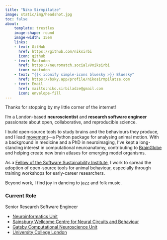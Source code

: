 ```yaml
---
title: "Niko Sirmpilatze"
image: static/img/headshot.jpg
toc: false
about: 
    template: trestles
    image-shape: round
    image-width: 15em
    links:
    - text: GitHub
      href: https://github.com/niksirbi
      icon: github
    - text: Mastodon
      href: https://neuromatch.social/@niksirbi
      icon: mastodon
    - text: "{{< iconify simple-icons bluesky >}} Bluesky"
      href: https://bsky.app/profile/nikosirmpilatze.com
    - text: Email
      href: mailto:niko.sirbiladze@gmail.com
      icon: envelope-fill
---
```


<link href="https://neuromatch.social/@niksirbi" rel="me">

Thanks for stopping by my little corner of the internet!

I'm a London-based **neuroscientist** and **research software engineer** passionate about open, collaborative, and reproducible science.

I build open-source tools to study brains and the behaviours they produce, and I lead [movement](https://movement.neuroinformatics.dev)—a Python package for analysing animal motion. With a background in medicine and a PhD in neuroimaging, I've kept a long-standing interest in computational neuroanatomy, contributing to [BrainGlobe](https://brainglobe.info/) and helping create new brain atlases for emerging model organisms.

As a [Fellow of the Software Sustainability Institute](https://www.software.ac.uk/programmes/fellowship-programme), I work to spread the adoption of open-source tools for animal behaviour, especially through training workshops for early-career researchers.

Beyond work, I find joy in dancing to jazz and folk music.

### Current Role

Senior Research Software Engineer

- [Neuroinformatics Unit](https://neuroinformatics.dev/)
- [Sainsbury Wellcome Centre for Neural Circuits and Behaviour](https://www.sainsburywellcome.org/)
- [Gatsby Computational Neuroscience Unit](https://www.ucl.ac.uk/gatsby/)
- [University College London](https://www.ucl.ac.uk/)
